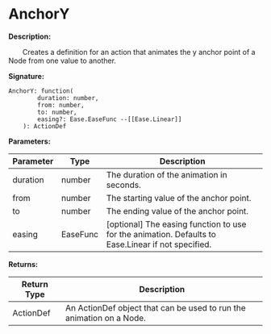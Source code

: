 
# AnchorY

**Description:**

&emsp;&emsp;Creates a definition for an action that animates the y anchor point of a Node from one value to another.

**Signature:**
```tl
AnchorY: function(
		duration: number,
		from: number,
		to: number,
		easing?: Ease.EaseFunc --[[Ease.Linear]]
	): ActionDef
```

**Parameters:**

| Parameter | Type | Description |
| --- | --- | --- |
| duration | number | The duration of the animation in seconds. |
| from | number | The starting value of the anchor point. |
| to | number | The ending value of the anchor point. |
| easing | EaseFunc | [optional] The easing function to use for the animation. Defaults to Ease.Linear if not specified. |

**Returns:**

| Return Type | Description |
| --- | --- |
| ActionDef | An ActionDef object that can be used to run the animation on a Node. |